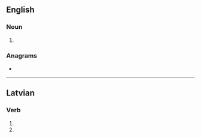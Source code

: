 ==English==

===Noun===
{{head|en|noun plural form}}

# {{plural of|zel|lang=en}}

===Anagrams===
* {{anagrams|en|a=elsz|Selz}}

----

==Latvian==

===Verb===
{{head|lv|verb form}}

# {{lv-inflection of|zelt|3rd|s|fut|ind|v}}
# {{lv-inflection of|zelt|3rd|p|fut|ind|v}}